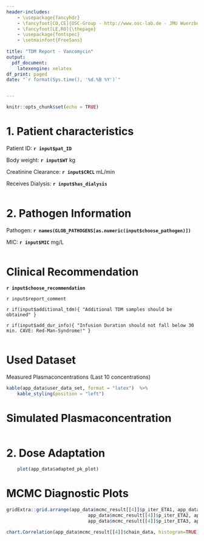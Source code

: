 ```yaml
---
header-includes:
    - \usepackage{fancyhdr}
    - \fancyfoot[CO,CE]{OSC-Group - http://www.osc-lab.de - JMU Wuerzburg - Pharmazie}
    - \fancyfoot[LE,RO]{\thepage}
    - \usepackage{fontspec}
    - \setmainfont{FreeSans}
    
title: "TDM Report - Vancomycin"
output: 
  pdf_document:
    latexengine: xelatex
df_print: paged
date: "`r format(Sys.time(), '%d.%B %Y')`"


---
```

\setmainfont{FreeSans}
\addtolength{\headheight}{1.0cm} 
\pagestyle{fancyplain} 
\rhead{\includegraphics[height=1.2cm]{./logo_rechts.png}} 
\lhead{\includegraphics[height=1.2cm]{./logo_links.png}}
\renewcommand{\headrulewidth}{0pt}


```r
knitr::opts_chunk$set(echo = TRUE)
```

# **1. Patient characteristics**

  
Patient ID: **`r input$pat_ID`** 
  
Body weight: **`r input$WT`** kg 

Creatinine Clearance: **`r input$CRCL`** mL/min

Receives Dialysis: **`r input$has_dialysis`**

  
    
``` r


```


# **2. Pathogen Information**

Pathogen:  **`r names(GLOB_PATHOGENS[as.numeric(input$choose_pathogen)])`**

MIC: **`r input$MIC`** mg/L

``` r

```

# **Clinical Recommendation**

**`r input$choose_recommendation` **
  
 
`r input$report_comment`

`r if(input$additional_tdm){
"Additional TDM samples should be obtained"
} ` 

`r if(input$add_dur_info){
"Infusion Duration should not fall below 30 min. CAVE: Red-Man-Syndrome!"
} ` 

``` r



```

# **Used Dataset**

Measured Plasmaconcentrations (Last 10 concentrations)

``` r

kable(app_data$user_data_set, format = "latex")  %>%
    kable_styling(position = "left")

```

# **Simulated Plasmaconcentration**

  

```r


```

# **2. Dose Adaptation**


```r
    plot(app_data$adapted_pk_plot)
```


# **MCMC Diagnostic Plots**

```r

gridExtra::grid.arrange(app_data$mcmc_result[[4]]$p_iter_ETA1, app_data$mcmc_result[[4]]$p_dens_ETA1,    
                              app_data$mcmc_result[[4]]$p_iter_ETA2, app_data$mcmc_result[[4]]$p_dens_ETA2, 
                              app_data$mcmc_result[[4]]$p_iter_ETA3, app_data$mcmc_result[[4]]$p_dens_ETA3, nrow=3, ncol=2, widths=c(3,1))  

chart.Correlation(app_data$mcmc_result[[4]]$chain_data, histogram=TRUE)

```